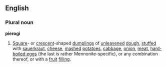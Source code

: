 ==English==
===Plural noun===
{{wikipedia}}
'''pierogi'''
#[[Square]]- or [[crescent]]-shaped [[dumpling]]s of [[unleavened]] [[dough]], [[stuff]]ed with [[sauerkraut]], [[cheese]], [[mash]]ed [[potatoes]], [[cabbage]], [[onion]], [[meat]], [[hard-boiled egg]]s (the last is rather Mennonite-specific), or any combination thereof, or with a [[fruit]] [[filling]].
